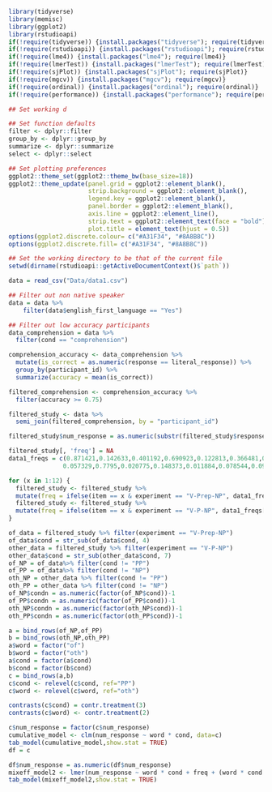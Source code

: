 ```r
library(tidyverse)
library(memisc)
library(ggplot2)
library(rstudioapi)
if(!require(tidyverse)) {install.packages("tidyverse"); require(tidyverse)}
if(!require(rstudioapi)) {install.packages("rstudioapi"); require(rstudioapi)}
if(!require(lme4)) {install.packages("lme4"); require(lme4)}
if(!require(lmerTest)) {install.packages("lmerTest"); require(lmerTest)}
if(!require(sjPlot)) {install.packages("sjPlot"); require(sjPlot)}
if(!require(mgcv)) {install.packages("mgcv"); require(mgcv)}
if(!require(ordinal)) {install.packages("ordinal"); require(ordinal)}
if(!require(performance)) {install.packages("performance"); require(performance)}

## Set working d

## Set function defaults
filter <- dplyr::filter
group_by <- dplyr::group_by
summarize <- dplyr::summarize
select <- dplyr::select
```

```r
## Set plotting preferences
ggplot2::theme_set(ggplot2::theme_bw(base_size=18))
ggplot2::theme_update(panel.grid = ggplot2::element_blank(), 
                      strip.background = ggplot2::element_blank(),
                      legend.key = ggplot2::element_blank(),
                      panel.border = ggplot2::element_blank(),
                      axis.line = ggplot2::element_line(),
                      strip.text = ggplot2::element_text(face = "bold"),
                      plot.title = element_text(hjust = 0.5))
options(ggplot2.discrete.colour= c("#A31F34", "#8A8B8C"))
options(ggplot2.discrete.fill= c("#A31F34", "#8A8B8C"))

## Set the working directory to be that of the current file
setwd(dirname(rstudioapi::getActiveDocumentContext()$`path`))

```

```r
data = read_csv("Data/data1.csv")

## Filter out non native speaker
data = data %>%
    filter(data$english_first_language == "Yes")

## Filter out low accuracy participants
data_comprehension = data %>%
  filter(cond == "comprehension")

comprehension_accuracy <- data_comprehension %>%
  mutate(is_correct = as.numeric(response == literal_response)) %>%
  group_by(participant_id) %>%
  summarize(accuracy = mean(is_correct))

filtered_comprehension <- comprehension_accuracy %>%
  filter(accuracy >= 0.75)

filtered_study <- data %>%
  semi_join(filtered_comprehension, by = "participant_id")

filtered_study$num_response = as.numeric(substr(filtered_study$response, 1, 1)) #convert responses to numeric values
```


```r
filtered_study[, 'freq'] = NA
data1_freqs = c(0.871421,0.142633,0.401192,0.690923,0.122813,0.366481,0.707127,0.449262,0.996130,0.107783,0.990297,0.191637,
               0.057329,0.7795,0.020775,0.148373,0.011884,0.078544,0.09882,0.161307,0.195696,0.039979,0.166375,0.086595)

for (x in 1:12) {
  filtered_study <- filtered_study %>% 
  mutate(freq = ifelse(item == x & experiment == "V-Prep-NP", data1_freqs[x], freq))
  filtered_study <- filtered_study %>% 
  mutate(freq = ifelse(item == x & experiment == "V-P-NP", data1_freqs[x+12], freq))
}
```

```r
of_data = filtered_study %>% filter(experiment == "V-Prep-NP")
of_data$cond = str_sub(of_data$cond, 4)
other_data = filtered_study %>% filter(experiment == "V-P-NP")
other_data$cond = str_sub(other_data$cond, 7)
of_NP = of_data%>% filter(cond != "PP")
of_PP = of_data%>% filter(cond != "NP")
oth_NP = other_data %>% filter(cond != "PP")
oth_PP = other_data %>% filter(cond != "NP")
of_NP$condn = as.numeric(factor(of_NP$cond))-1
of_PP$condn = as.numeric(factor(of_PP$cond))-1
oth_NP$condn = as.numeric(factor(oth_NP$cond))-1
oth_PP$condn = as.numeric(factor(oth_PP$cond))-1

```


```r
a = bind_rows(of_NP,of_PP)
b = bind_rows(oth_NP,oth_PP)
a$word = factor("of")
b$word = factor("oth")
a$cond = factor(a$cond)
b$cond = factor(b$cond)
c = bind_rows(a,b)
c$cond <- relevel(c$cond, ref="PP")
c$word <- relevel(c$word, ref="oth")

contrasts(c$cond) = contr.treatment(3)
contrasts(c$word) <- contr.treatment(2)

c$num_response = factor(c$num_response)
cumulative_model <- clm(num_response ~ word * cond, data=c)
tab_model(cumulative_model,show.stat = TRUE)
df = c
```


```r
df$num_response = as.numeric(df$num_response)
mixeff_model2 <- lmer(num_response ~ word * cond + freq + (word * cond|participant_id), data=df)
tab_model(mixeff_model2,show.stat = TRUE)
```
